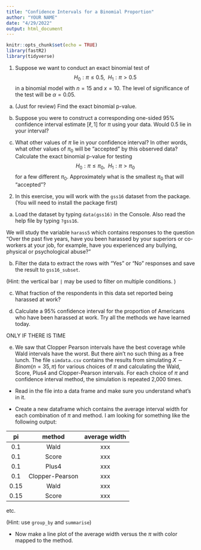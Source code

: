 ```yaml
---
title: "Confidence Intervals for a Binomial Proportion"
author: "YOUR NAME"
date: "4/29/2022"
output: html_document
---
```


```r
knitr::opts_chunk$set(echo = TRUE)
library(fastR2)
library(tidyverse)
```

1. Suppose we want to conduct an exact binomial test of 
$$H_0: \pi \leq 0.5, \ \ H_1: \pi > 0.5$$ in a binomial model with $n=15$ and $x=10$. The level of significance of the test will be $\alpha = 0.05$.

a. (Just for review) Find the exact binomial p-value. 


b. Suppose you were to construct a corresponding one-sided 95\% confidence interval estimate $[\ell, 1]$ for $\pi$ using your data. Would $0.5$ lie in your interval? 


c.  What other values of $\pi$ lie in your confidence interval? In other words, what other values of $\pi_0$ will be "accepted" by this observed data? Calculate the exact binomial p-value for testing 
 $$H_0: \pi \leq \pi_0, \ \ H_1: \pi > \pi_0$$
 for a few different $\pi_0$. Approximately what is the smallest $\pi_0$ that will "accepted"?
 


2. In this exercise, you will work with the `gss16` dataset from the \textbf{dsbox} package. (You will need to install the package first)

a. Load the dataset by typing `data(gss16)` in the Console. Also read the help file by typing `?gss16`.

We will study the variable `harass5` which contains responses to the question "Over the past five years, have you been harassed by your superiors or co-workers at your job, for example, have you experienced any bullying, physical or psychological abuse?" 

b. Filter the data to extract the rows with "Yes" or "No" responses and save the result to `gss16_subset`.  

(Hint: the vertical bar `|` may be used to filter on multiple conditions. )

c. What fraction of the respondents in this data set reported being harassed at work?

d. Calculate a 95% confidence interval for the proportion of Americans who have been harassed at work. Try all the methods we have learned today.


ONLY IF THERE IS TIME

e. We saw that Clopper Pearson intervals have the best coverage while Wald intervals have the worst. But there ain't no such thing as a free lunch. 
The file `simdata.csv` contains the results from simulating $X \sim Binom(n = 35, \pi)$ for various choices of $\pi$ and calculating the Wald, Score, Plus4 and Clopper-Pearson intervals. For each choice of $\pi$ and confidence interval method, the simulation is repeated 2,000 times. 

 - Read in the file into a data frame and make sure you understand what's in it. 
 
 - Create a new dataframe which contains the average interval width for each combination of $\pi$ and method. I am looking for something like the following output:

| pi   | method         | average width |
| :---:| :---:          |   :---:       |
|0.1   | Wald           |   xxx         |
|0.1   | Score          |   xxx         |
|0.1   | Plus4          |   xxx         |
|0.1   | Clopper-Pearson|   xxx         |
|0.15  | Wald           |   xxx         |
|0.15  | Score          |   xxx         |
etc.
 
(Hint: use `group_by` and `summarise`)


 - Now make a line plot of the average width versus the $\pi$ with color mapped to the method. 
